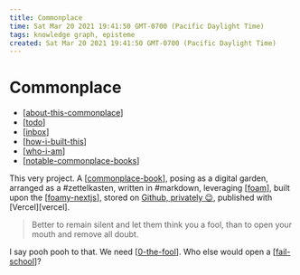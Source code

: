 ```yaml
---
title: Commonplace
time: Sat Mar 20 2021 19:41:50 GMT-0700 (Pacific Daylight Time)
tags: knowledge graph, episteme
created: Sat Mar 20 2021 19:41:50 GMT-0700 (Pacific Daylight Time)
---
```


# Commonplace

- [[about-this-commonplace]]
- [[todo]]
- [[inbox]]
- [[how-i-built-this]]
- [[who-i-am]]
- [[notable-commonplace-books]]

This very project. A [[commonplace-book]], posing as a digital garden, arranged as a #zettelkasten, written in #markdown, leveraging [[foam]], built upon the [[foamy-nextjs]], stored on [Github, privately 😉](https://github.com/krry/commonplace), published with [Vercel][vercel].

> Better to remain silent and let them think you a fool, than to open your mouth and remove all doubt.

I say pooh pooh to that. We need [[0-the-fool]]. Who else would open a [[fail-school]]?

[//begin]: # 'Autogenerated link references for markdown compatibility'
[about-this-commonplace]: about-this-commonplace 'About this Commonplace'
[todo]: ../todo 'Todo'
[inbox]: inbox 'Inbox'
[how-i-built-this]: how-i-built-this 'How I Built This'
[who-i-am]: who-i-am 'Who I am'
[notable-commonplace-books]: notable-commonplace-books 'Notable Commonplaces'
[commonplace-book]: commonplace-book 'Commonplace Book'
[foam]: foam 'Foam'
[foamy-nextjs]: foamy-nextjs 'Foamy NextJS Starter'
[0-the-fool]: ../remember/0-the-fool 'The Fool'
[fail-school]: ../attend/fail-school 'Fail School'
[//end]: # 'Autogenerated link references'
